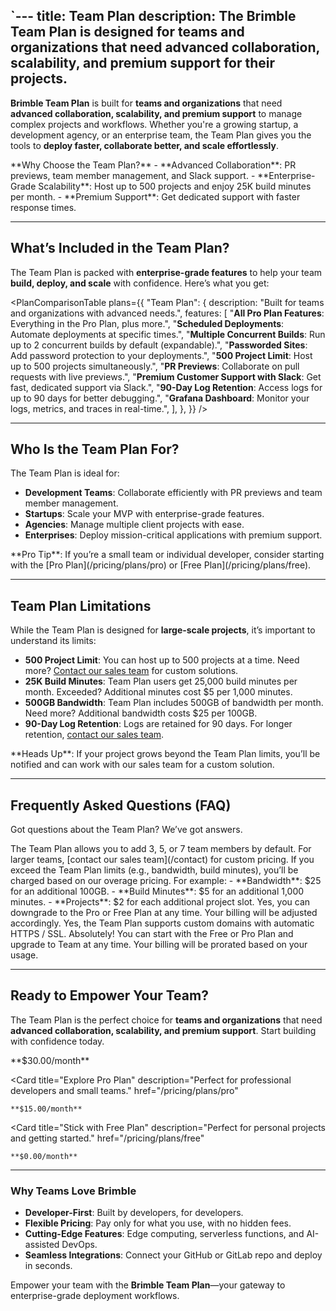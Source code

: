`---
title: Team Plan
description: The Brimble Team Plan is designed for teams and organizations that need advanced collaboration, scalability, and premium support for their projects.
---


**Brimble Team Plan** is built for **teams and organizations** that need **advanced collaboration, scalability, and premium support** to manage complex projects and workflows. Whether you're a growing startup, a development agency, or an enterprise team, the Team Plan gives you the tools to **deploy faster, collaborate better, and scale effortlessly**.

<Callout type="info">
  **Why Choose the Team Plan?**
  - **Advanced Collaboration**: PR previews, team member management, and Slack support.
  - **Enterprise-Grade Scalability**: Host up to 500 projects and enjoy 25K build minutes per month.
  - **Premium Support**: Get dedicated support with faster response times.
</Callout>

---

## What’s Included in the Team Plan?

The Team Plan is packed with **enterprise-grade features** to help your team **build, deploy, and scale** with confidence. Here’s what you get:

<PlanComparisonTable
  plans={{
    "Team Plan": {
      description: "Built for teams and organizations with advanced needs.",
      features: [
        "**All Pro Plan Features**: Everything in the Pro Plan, plus more.",
        "**Scheduled Deployments**: Automate deployments at specific times.",
        "**Multiple Concurrent Builds**: Run up to 2 concurrent builds by default (expandable).",
        "**Passworded Sites**: Add password protection to your deployments.",
        "**500 Project Limit**: Host up to 500 projects simultaneously.",
        "**PR Previews**: Collaborate on pull requests with live previews.",
        "**Premium Customer Support with Slack**: Get fast, dedicated support via Slack.",
        "**90-Day Log Retention**: Access logs for up to 90 days for better debugging.",
        "**Grafana Dashboard**: Monitor your logs, metrics, and traces in real-time.",
      ],
    },
  }}
/>

---

## Who Is the Team Plan For?

The Team Plan is ideal for:

- **Development Teams**: Collaborate efficiently with PR previews and team member management.
- **Startups**: Scale your MVP with enterprise-grade features.
- **Agencies**: Manage multiple client projects with ease.
- **Enterprises**: Deploy mission-critical applications with premium support.

<Callout type="tip">
  **Pro Tip**: If you’re a small team or individual developer, consider starting with the [Pro Plan](/pricing/plans/pro) or [Free Plan](/pricing/plans/free).
</Callout>

---

## Team Plan Limitations

While the Team Plan is designed for **large-scale projects**, it’s important to understand its limits:

- **500 Project Limit**: You can host up to 500 projects at a time. Need more? [Contact our sales team](/contact) for custom solutions.
- **25K Build Minutes**: Team Plan users get 25,000 build minutes per month. Exceeded? Additional minutes cost $5 per 1,000 minutes.
- **500GB Bandwidth**: Team Plan includes 500GB of bandwidth per month. Need more? Additional bandwidth costs $25 per 100GB.
- **90-Day Log Retention**: Logs are retained for 90 days. For longer retention, [contact our sales team](/contact).

<Callout type="warning">
  **Heads Up**: If your project grows beyond the Team Plan limits, you’ll be notified and can work with our sales team for a custom solution.
</Callout>

---

## Frequently Asked Questions (FAQ)

Got questions about the Team Plan? We’ve got answers.

<Accordions>
  <Accordion title="How many team members can I add?" id="team-members">
    The Team Plan allows you to add 3, 5, or 7 team members by default. For larger teams, [contact our sales team](/contact) for custom pricing.
  </Accordion>

  <Accordion title="What happens if I exceed the Team Plan limits?" id="exceed-limits">
    If you exceed the Team Plan limits (e.g., bandwidth, build minutes), you’ll be charged based on our overage pricing. For example:
    - **Bandwidth**: $25 for an additional 100GB.
    - **Build Minutes**: $5 for an additional 1,000 minutes.
    - **Projects**: $2 for each additional project slot.
  </Accordion>

  <Accordion title="Can I downgrade from the Team Plan later?" id="downgrade-later">
    Yes, you can downgrade to the Pro or Free Plan at any time. Your billing will be adjusted accordingly.
  </Accordion>

  <Accordion title="Does the Team Plan include custom domains?" id="custom-domains">
    Yes, the Team Plan supports custom domains with automatic HTTPS / SSL.
  </Accordion>

  <Accordion title="Can I try the Team Plan before committing?" id="try-team">
    Absolutely! You can start with the Free or Pro Plan and upgrade to Team at any time. Your billing will be prorated based on your usage.
  </Accordion>
</Accordions>

---

## Ready to Empower Your Team?

The Team Plan is the perfect choice for **teams and organizations** that need **advanced collaboration, scalability, and premium support**. Start building with confidence today.

<Cards>
  <Card
    title="Upgrade to Team"
    description="Get advanced collaboration and scalability for your team."
    href="/signup"
  >
    **$30.00/month**
  </Card>

  <Card
    title="Explore Pro Plan"
    description="Perfect for professional developers and small teams."
    href="/pricing/plans/pro"
  >
    **$15.00/month**
  </Card>

  <Card
    title="Stick with Free Plan"
    description="Perfect for personal projects and getting started."
    href="/pricing/plans/free"
  >
    **$0.00/month**
  </Card>
</Cards>

---

### Why Teams Love Brimble

- **Developer-First**: Built by developers, for developers.
- **Flexible Pricing**: Pay only for what you use, with no hidden fees.
- **Cutting-Edge Features**: Edge computing, serverless functions, and AI-assisted DevOps.
- **Seamless Integrations**: Connect your GitHub or GitLab repo and deploy in seconds.

Empower your team with the **Brimble Team Plan**—your gateway to enterprise-grade deployment workflows. 